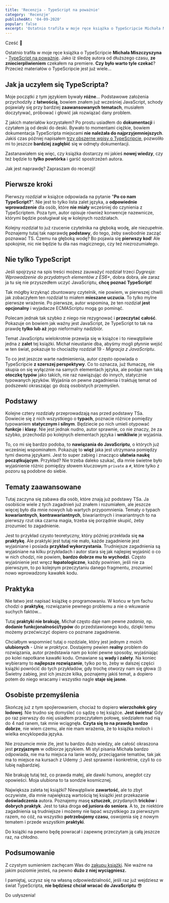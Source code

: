 ```yaml
---
title: 'Recenzja - TypeScript na poważnie'
category: 'Recenzje'
publishedAt: '04-09-2020'
popular: false
excerpt: 'Ostatnio trafiła w moje ręce książka o TypeScripcie Michała Miszczyszyna - popularnego blogera z naszego świata webdevelopmentu. Czy jest tak dobra jak mówią? Sprawdźmy to!'
---
```


Cześć 👋

Ostatnio trafiła w moje ręce książka o TypeScripcie **Michała Miszczyszyna** - [TypeScript na poważnie](https://sklep.typeofweb.com/?utm_source=frontlive&utm_medium=recenzja&utm_campaign=typeofweb). Jako iż śledzę autora od dłuższego czasu, **ze zniecierpliwieniem** czekałem na premiere. **Czy było warto tyle czekać**? Przecież materiałów o TypeScripcie jest już wiele...

## Jak ja uczyłem się TypeScripta?

Moje początki z tym językiem bywały **różne**... Podstawowe założenia przychodziły z **łatwością**, bowiem znałem już wcześniej JavaScript, schody pojawiały się przy bardziej **zaawansowanych tematach**, musiałem doczytywać, próbować i głowić jak rozwiązać dany problem.

Z jakich materiałów korzystałem? Po prostu usiadłem do **dokumentacji** i czytałem ją od deski do deski. Bywało to momentami ciężkie, bowiem dokumentacja TypeScripta miejscami **nie należała do najprzyjemniejszych**. Jakiś czas później napisałem [trzy obszerne wpisy o TypeScripcie](https://www.frontlive.pl/tags/type-script/), pozwoliło mi to jeszcze **bardziej zagłębić** się w odmęty dokumentacji.

Zastanawiałem się więc, czy książka dostarczy mi jakieś **nowej wiedzy**, czy też będzie to **tylko powtórka** i garść spostrzeżeń autora.

Jak jest naprawdę? Zapraszam do recenzji!

## Pierwsze kroki

Pierwszy rozdział w książce odpowiada na pytanie "**Po co nam TypeScript?**". Nie jest to tylko lista zalet języka, a **odpowiednie wprowadzenie** dla osób, które **nie miały** wcześniej do czynienia z TypeScriptem. Poza tym, autor opisuje również konwencje nazewnicze, którymi będzie posługiwał się w kolejnych rozdziałach.

Kolejny rozdział to już rzucenie czytelnika na głęboką wodę, ale niezupełnie. Poznajemy tutaj tak naprawdę **podstawy**, do tego, żeby swobodnie zacząć poznawać TS. Czemu na głęboką wodę? Bo pojawia się **pierwszy kod**! Ale spokojnie, nic nie będzie tu dla nas magicznego, czy też niezrozumiałego.

## Nie tylko TypeScript

Jeśli spojrzysz na spis treści możesz zauważyć rozdział trzeci _Dygresja: Wprowadzenie do przydatnych elementów z ES6+_, dobra dobra, ale zaraz ja tu się nie przyszedłem uczyć JavaScriptu, **chcę poznać TypeScript**!

Tak mógłby krzyknąć zbuntowany czytelnik, nie powiem, w pierwszej chwili jak zobaczyłem ten rozdział to miałem **mieszane uczucia**. To tylko mylne pierwsze wrażenie. Po pierwsze, autor wspomina, że ten rozdział **jest opcjonalny** i wyjadacze ECMAScriptu mogą go pominąć.

Polecam jednak tak szybko z niego nie rezygnować i **przeczytać całość**. Pokazuje on bowiem jak ważny jest JavaScript, że TypeScript to tak na prawdę **tylko lub aż** jego nieformalny nadzbiór.

Temat JavaScriptu wielokrotnie przewija się w książce i to niewątpliwie jedna z **zalet** tej książki. Michał nieustanie dba, abyśmy mogli płynnie wejść w ten świat, pokazuje to chociażby rozdział 19 - _Migracja z JavaScriptu_.

To co jest jeszcze warte nadmienienia, autor często opowiada o TypeScripcie **z szerszej perspektywy**. Co to oznacza, już tłumaczę, nie skupia on się wyłącznie na samych elementach języka, ale podaje nam taką **otoczkę typów** jako takich, nie raz nawiązując do innych, statycznie typowanych języków. Wyjaśnia on pewne zagadnienia i traktuję temat od podszewki okraszając go dozą osobistych przemyśleń.

## Podstawy

Kolejne cztery rozdziały przeprowadzają nas przed podstawy TSa. Dowiecie się z nich wszystkiego o **typach**, poznacie różnice pomiędzy typowaniem **statycznym i silnym**. Będziecie po nich umieli otypować **funkcje** i **klasy**. Nie jest jednak nudno, autor sprawnie, co nie znaczy, że za szybko, przechodzi po kolejnych elementach języka i **wnikliwie** je wyjaśnia.

To, co mi się bardzo podoba, to **nawiązania do JavaScriptu**, o których już wcześniej wspominałem. Pokazuję to **więź** jaka jest utrzymana pomiędzy tymi dwoma językami. Jest to super zabieg i znacząco **ułatwia naukę początkującym**. Przykład? Nie trzeba daleko szukać, dla mnie świetne było wyjaśnienie różnic pomiędzy słowem kluczowym `private` a `#`, które tylko z pozoru są podobne do siebie.

## Tematy zaawansowane

Tutaj zaczyna się zabawa dla osób, które znają już podstawy TSa. Ja osobiście wiele z tych zagadnień już znałem i rozumiałem, ale jeszcze więcej było dla mnie nowych lub wartych przypomnienia. Tematy o typach **kowariantnych**, **kontrawariantnych**, biwariantnych i inwariantnych to na pierwszy rzut oka czarna magia, trzeba się porządnie skupić, żeby zrozumieć to zagadnienie.

Jest to przykład czysto teoretyczny, który później przekłada się **na praktykę**. Ale praktyki jest tutaj nie mało, każde zagadnienie jest wyjaśniane i posiada **przykład wykorzystania**. Trudniejsze zagadnienia są wyjaśniane na kilku przykładach i autor stara się jak najlepiej wyjaśnić o co w nich chodzi, nie powiem, **bardzo dobrze mu to wychodzi**. Często wyjaśnienie jest wręcz **łopatologiczne**, każdy powinien, jeśli nie za pierwszym, to po kolejnym przeczytaniu danego fragmentu, zrozumieć nowo wprowadzony kawałek kodu.

## Praktyka

Nie łatwo jest napisać książkę o programowaniu. W końcu w tym fachu chodzi o **praktykę**, rozwiązanie pewnego problemu a nie o wkuwanie suchych faktów...

Tutaj **praktyki nie brakuję**, Michał często daje nam pewne _zadania_, np. **dodanie funkcjonalności/typów** do przedstawionego kodu, dzięki temu możemy przećwiczyć dopiero co poznane zagadnienie.

Chciałbym wspomnieć tutaj o rozdziale, który jest jednym z moich **ulubionych** - _Unie w praktyce_. Dostajemy pewien **realny** problem do rozwiązania, autor przedstawia nam po kolei pewne sposoby, wyjaśniając po kolei napotkane kawałki kodu. Omawiane są **wady i zalety**. Na koniec wybieramy to **najlepsze rozwiązanie**, tylko po to, żeby w dalszej części książki powrócić do tych przykładów, gdy trochę otworzy nam się głowa :)) Świetny zabieg, jest ich jeszcze kilka, poznajemy jakiś temat, a dopiero potem do niego wracamy i wszystko nagle **staje się jasne**.

## Osobiste przemyślenia

Skończę już z tym spojlerowaniem, chociaż to dopiero **wierzchołek góry lodowej**. Nie trudno się domyśleć co sądzę o tej książce. **Jest świetna**! Gdy po raz pierwszy do niej usiadłem przeczytałem połowę, siedziałem nad nią do 4 nad ranem, tak mnie wciągnęła. **Czyta się to na prawdę bardzo dobrze**, nie wiem czemu, ale nie mam wrażenia, że to książka moloch i wielka encyklopedia języka.

Nie zrozumcie mnie źle, jest tu bardzo dużo wiedzy, ale całość okraszona jest **przyjaznym** w odbiorze językiem. Mi styl pisania Michała bardzo odpowiada, nie ma tu miejsca na lanie wody, przeciąganie tematów, tak jak ma to miejsce na kursach z Udemy ;) Jest sprawnie i konkretnie, czyli to co lubię najbardziej.

Nie brakuję tutaj też, co prawda małej, ale dawki humoru, anegdot czy opowieści. Moja ulubiona to ta sondzie kosmicznej.

Największa zaleta tej książki? Niewątpliwie **zawartość**, ale to zbyt oczywiste, dla mnie największą wartością tej książki jest przekazanie **doświadczenia** autora. Poznajemy masę **sztuczek**, przydanych **tricków** i **dobrych praktyk**. Jest to taka droga **od juniora do seniora**. A to, że niektóre zagadnienia są trudniejsze i możemy nie łapać wszystkiego za pierwszym razem, no cóż, na wszystko **potrzebujemy czasu**, oswojenia się z nowym tematem i przede wszystkim **praktyki**.

Do książki na pewno będę powracał i zapewnę przeczytam ją całą jeszcze raz, na chłodno.

## Podsumowanie

Z czystym sumieniem zachęcam Was do [zakupu książki](https://sklep.typeofweb.com/?utm_source=frontlive&utm_medium=recenzja&utm_campaign=typeofweb).
Nie ważne na jakim poziomie jesteś, na pewno **dużo z niej wyciągniesz.**

I pamiętaj, uczysz się na własną odpowiedzialność, jeśli raz już wejdziesz w świat TypeScripta, **nie będziesz chciał wracać do JavaScriptu** 😎

Do usłyszenia!
